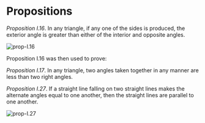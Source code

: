 Propositions
============

_Proposition I.16_. In any triangle, if any one of the sides is
produced, the exterior angle is greater than either of the interior
and opposite angles.

![prop-I.16](/gm/prop-I.16.png)

Proposition I.16 was then used to prove:

_Proposition I.17_. In any triangle, two angles taken together in any
manner are less than two right angles.

_Proposition I.27_. If a straight line falling on two straight lines
makes the alternate angles equal to one another, then the straight
lines are parallel to one another.

![prop-I.27](/gm/prop-I.27.png)
